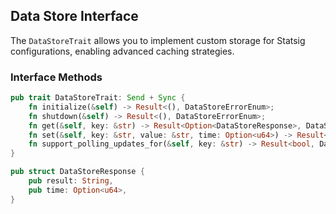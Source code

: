 ## Data Store Interface

The `DataStoreTrait` allows you to implement custom storage for Statsig configurations, enabling advanced caching strategies.

### Interface Methods

```rust
pub trait DataStoreTrait: Send + Sync {
    fn initialize(&self) -> Result<(), DataStoreErrorEnum>;
    fn shutdown(&self) -> Result<(), DataStoreErrorEnum>;
    fn get(&self, key: &str) -> Result<Option<DataStoreResponse>, DataStoreErrorEnum>;
    fn set(&self, key: &str, value: &str, time: Option<u64>) -> Result<(), DataStoreErrorEnum>;
    fn support_polling_updates_for(&self, key: &str) -> Result<bool, DataStoreErrorEnum>;
}

pub struct DataStoreResponse {
    pub result: String,
    pub time: Option<u64>,
}
```
